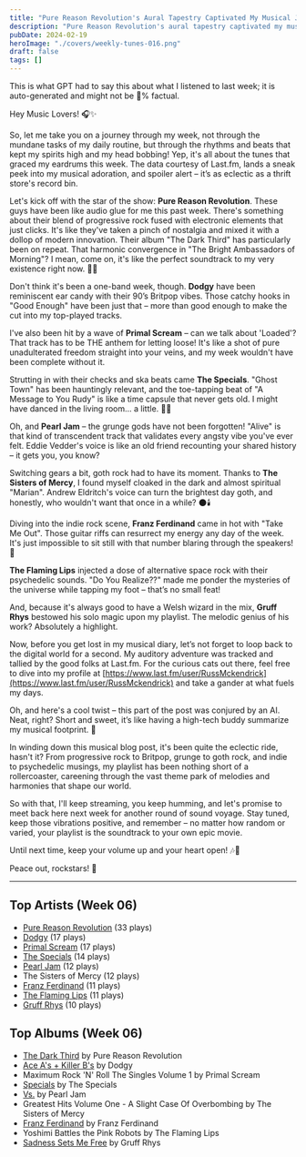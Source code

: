 ```yaml
---
title: "Pure Reason Revolution's Aural Tapestry Captivated My Musical Journey This Week"
description: "Pure Reason Revolution's aural tapestry captivated my musical journey this week! "
pubDate: 2024-02-19
heroImage: "./covers/weekly-tunes-016.png"
draft: false
tags: []
---
```


<NoteCallout title="Note">
This is what GPT had to say this about what I listened to last week; it is auto-generated and might not be 💯% factual.
</NoteCallout>

Hey Music Lovers! 🎧✨

So, let me take you on a journey through my week, not through the mundane tasks of my daily routine, but through the rhythms and beats that kept my spirits high and my head bobbing! Yep, it's all about the tunes that graced my eardrums this week. The data courtesy of Last.fm, lands a sneak peek into my musical adoration, and spoiler alert – it’s as eclectic as a thrift store's record bin.

Let's kick off with the star of the show: **Pure Reason Revolution**. These guys have been like audio glue for me this past week. There's something about their blend of progressive rock fused with electronic elements that just clicks. It's like they've taken a pinch of nostalgia and mixed it with a dollop of modern innovation. Their album "The Dark Third" has particularly been on repeat. That harmonic convergence in "The Bright Ambassadors of Morning"? I mean, come on, it's like the perfect soundtrack to my very existence right now. 🌌🤘

Don't think it's been a one-band week, though. **Dodgy** have been reminiscent ear candy with their 90’s Britpop vibes. Those catchy hooks in "Good Enough" have been just that – more than good enough to make the cut into my top-played tracks.

I've also been hit by a wave of **Primal Scream** – can we talk about 'Loaded'? That track has to be THE anthem for letting loose! It's like a shot of pure unadulterated freedom straight into your veins, and my week wouldn't have been complete without it.

Strutting in with their checks and ska beats came **The Specials**. "Ghost Town" has been hauntingly relevant, and the toe-tapping beat of "A Message to You Rudy" is like a time capsule that never gets old. I might have danced in the living room... a little. 💃🕺

Oh, and **Pearl Jam** – the grunge gods have not been forgotten! "Alive" is that kind of transcendent track that validates every angsty vibe you've ever felt. Eddie Vedder's voice is like an old friend recounting your shared history – it gets you, you know?

Switching gears a bit, goth rock had to have its moment. Thanks to **The Sisters of Mercy**, I found myself cloaked in the dark and almost spiritual "Marian". Andrew Eldritch's voice can turn the brightest day goth, and honestly, who wouldn't want that once in a while? 🌑🕯️

Diving into the indie rock scene, **Franz Ferdinand** came in hot with "Take Me Out". Those guitar riffs can resurrect my energy any day of the week. It's just impossible to sit still with that number blaring through the speakers! 🎸

**The Flaming Lips** injected a dose of alternative space rock with their psychedelic sounds. "Do You Realize??" made me ponder the mysteries of the universe while tapping my foot – that’s no small feat!

And, because it's always good to have a Welsh wizard in the mix, **Gruff Rhys** bestowed his solo magic upon my playlist. The melodic genius of his work? Absolutely a highlight.

Now, before you get lost in my musical diary, let’s not forget to loop back to the digital world for a second. My auditory adventure was tracked and tallied by the good folks at Last.fm. For the curious cats out there, feel free to dive into my profile at [https://www.last.fm/user/RussMckendrick](https://www.last.fm/user/RussMckendrick) and take a gander at what fuels my days.

Oh, and here's a cool twist – this part of the post was conjured by an AI. Neat, right? Short and sweet, it’s like having a high-tech buddy summarize my musical footprint. 🤖 

In winding down this musical blog post, it's been quite the eclectic ride, hasn't it? From progressive rock to Britpop, grunge to goth rock, and indie to psychedelic musings, my playlist has been nothing short of a rollercoaster, careening through the vast theme park of melodies and harmonies that shape our world.

So with that, I'll keep streaming, you keep humming, and let's promise to meet back here next week for another round of sound voyage. Stay tuned, keep those vibrations positive, and remember – no matter how random or varied, your playlist is the soundtrack to your own epic movie.

Until next time, keep your volume up and your heart open! 🎶💖

Peace out, rockstars! 🤟


---

## Top Artists (Week 06)

- [Pure Reason Revolution](https://www.russ.fm/artist/pure-reason-revolution/) (33 plays)
- [Dodgy](https://www.russ.fm/artist/dodgy/) (17 plays)
- [Primal Scream](https://www.russ.fm/artist/primal-scream/) (17 plays)
- [The Specials](https://www.russ.fm/artist/the-specials/) (14 plays)
- [Pearl Jam](https://www.russ.fm/artist/pearl-jam/) (12 plays)
- The Sisters of Mercy (12 plays)
- [Franz Ferdinand](https://www.russ.fm/artist/franz-ferdinand/) (11 plays)
- [The Flaming Lips](https://www.russ.fm/artist/the-flaming-lips/) (11 plays)
- [Gruff Rhys](https://www.russ.fm/artist/gruff-rhys/) (10 plays)

## Top Albums (Week 06)

- [The Dark Third](https://www.russ.fm/albums/the-dark-third-3050616/) by Pure Reason Revolution
- [Ace A's + Killer B's](https://www.russ.fm/albums/ace-a-s-killer-b-s-22218358/) by Dodgy
- Maximum Rock 'N' Roll The Singles Volume 1 by Primal Scream
- [Specials](https://www.russ.fm/albums/specials-5759349/) by The Specials
- [Vs.](https://www.russ.fm/albums/vs-8354355/) by Pearl Jam
- Greatest Hits Volume One - A Slight Case Of Overbombing by The Sisters of Mercy
- [Franz Ferdinand](https://www.russ.fm/albums/franz-ferdinand-29697511/) by Franz Ferdinand
- Yoshimi Battles the Pink Robots by The Flaming Lips
- [Sadness Sets Me Free](https://www.russ.fm/albums/sadness-sets-me-free-29584693/) by Gruff Rhys